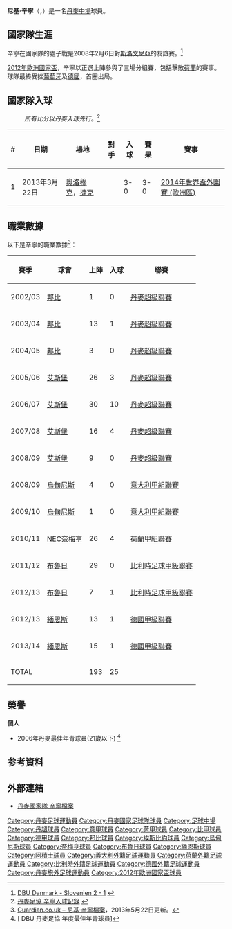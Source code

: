 {{noteTA
|G1=uefa|G2=德甲|G3=意甲|G4=荷甲
|1=zh-hans:莫腾·奥尔森;zh-hk:摩頓·奧臣;zh-tw:莫騰·奧爾森;
}}
{{Infobox Football biography 2
| playername          = 尼基·辛寧<br />''Niki Zimling''
| image               = [[File:Niki_Zimling.jpg|250px]]
| dateofbirth         = {{birth date and age|1985|4|19}}
| cityofbirth         = [[托恩比|托恩比]]
| countryofbirth      = {{DEN}}
| height              = {{height|m=1.75}}
| position            = [[中場|防守中場]]
| currentclub = {{le|Kolding IF}} (sporting director)
| clubnumber = 
| years1              = 2003 – 05 |clubs1 = {{flagicon|DEN}}[[邦比足球會|邦比]]          |caps1 = 17  |goals1 = 1
| years2              = 2005 – 09 |clubs2 = {{flagicon|DEN}}[[埃斯比约联合足球俱乐部|艾斯堡]] |caps2 = 81 |goals2 = 17
| years3              = 2009 – 11 |clubs3 = {{flagicon|ITA}}[[烏甸尼斯足球會|烏甸尼斯]]     |caps3 = 5  |goals3 = 0
| years4              = 2010 – 11 |clubs4 = →{{flagicon|NED}}[[NEC奈梅亨|NEC奈梅亨]](外借)           |caps4 = 26 |goals4 = 4
| years5              = 2011 – 13 |clubs5 = {{flagicon|BEL}}[[布鲁日足球俱乐部|布魯日]]     |caps5 = 36 |goals5 = 1
| years6 = 2013–2017
| clubs6 = [[美因茨05足球俱乐部|美因茨]]
| caps6  = 28
| goals6 = 2
| years7 = 2014–2015
| clubs7 = → [[阿贾克斯足球俱乐部|阿贾克斯]] (外借)
| caps7  = 9
| goals7 = 0
| years8 = 2014–2015
| clubs8 = → [[阿積士青年隊|阿積士青年隊]] (外借)
| caps8  = 3
| goals8 = 1
| years9 = 2016
| clubs9 = → [[FSV法兰克福|FSV法兰克福]] (外借)
| caps9  = 3
| goals9 = 0
| years10= 2016–2017
| clubs10= [[緬恩斯05足球會二隊|緬恩斯二隊]]
| caps10 = 21
| goals10= 1
| years11= 2017–2019
| clubs11= [[桑德捷斯基足球會|桑德捷斯基]]
| caps11 = 42
| goals11= 5
| nationalyears1      = 2000 – 01 |nationalteam1 = 丹麥U16                         | nationalcaps1 = 5 |nationalgoals1 = 0
| nationalyears2      = 2000 – 02 |nationalteam2 = 丹麥U17                          | nationalcaps2 = 23 |nationalgoals2 = 4
| nationalyears3      = 2003 – 04 |nationalteam3 = 丹麥U19                          | nationalcaps3 = 12 |nationalgoals3 = 1
| nationalyears4      = 2004　　　 |nationalteam4 = 丹麥U20                          | nationalcaps4 = 3 |nationalgoals4 = 0
| nationalyears5      = 2006　　　 |nationalteam5 = [[丹麥21歲以下國家足球隊|丹麥U21]]  |nationalcaps5 = 5 |nationalgoals5 = 0
| nationalyears7 = 2008–2013
| nationalteam7  = [[丹麥國家足球隊|丹麥]]
| nationalcaps7  = 24
| nationalgoals7 = 1
| pcupdate            = 2014年7月26日
| ntupdate            = 2014年7月26日
}}
'''尼基·辛寧'''（'''{{lang-da|Niki Zimling}}'''，{{bd|1985年|4月19日|}}）是一名[[丹麥|丹麥]][[中場|中場]]球員。

== 國家隊生涯 ==
辛寧在國家隊的處子戰是2008年2月6日對[[斯洛文尼亞國家足球隊|斯洛文尼亞]]的友誼賽。<ref>[http://www.dbu.dk/landshold/landsholdsdatabasen/LBaseMatchInfo.aspx?matchid=5437 DBU Danmark - Slovenien 2 - 1] {{Wayback|url=http://www.dbu.dk/landshold/landsholdsdatabasen/LBaseMatchInfo.aspx?matchid=5437 |date=20110518161443 }}{{da}}</ref>

[[2012年歐洲國家盃|2012年歐洲國家盃]]，辛寧以正選上陣參與了三場分組賽，包括擊敗[[荷蘭國家足球隊|荷蘭]]的賽事。球隊最終受挫[[葡萄牙國家足球隊|葡萄牙]]及[[德國國家足球隊|德國]]，首圈出局。

== 國家隊入球 ==
:''所有比分以丹麥入球先行。''<ref>[http://www.dbu.dk/landshold/Landsholdsdatabasen/LBasePlayerInfo.aspx?playerid=4691&teamtypeid=330&event=4#match 丹麥足協 辛寧入球記錄] {{Wayback|url=http://www.dbu.dk/landshold/Landsholdsdatabasen/LBasePlayerInfo.aspx?playerid=4691&teamtypeid=330&event=4#match |date=20130518055059 }}{{da}}</ref>
{| class="wikitable"
! # !! 日期 !! 場地 !! 對手 !! 入球 !! 賽果 !! 賽事
|-
| 1 || 2013年3月22日 || [[奧洛穆克|奧洛穆克]]，[[捷克|捷克]] || {{CZE}} || 3-0 || 3-0 || [[2014年世界盃外圍賽_(歐洲區)|2014年世界盃外圍賽 (歐洲區)]]
|}

== 職業數據 ==
以下是辛寧的職業數據<ref>[http://guardian.touch-line.com/?Lang=0&CTID=6&CPID=10&pStr=Player&PLID=175147&TEID=307 Guardian.co.uk – 尼基·辛寧檔案{{en}}]{{dead link|date=2017年12月 |bot=InternetArchiveBot |fix-attempted=yes }}，2013年5月22日更新。</ref>︰
{| class="wikitable"
|-
! 賽季 !! 球會 !! 上陣 !! 入球 !! 聯賽  
|-  
| 2002/03 || {{flagicon|Denmark}} [[邦比足球會|邦比]] || {{0}}{{0}}1     || {{0}}{{0}}0 || [[丹麥超級聯賽|丹麥超級聯賽]]
|-  
| 2003/04 || {{flagicon|Denmark}} [[邦比足球會|邦比]] || {{0}}13     || {{0}}{{0}}1 || [[丹麥超級聯賽|丹麥超級聯賽]]
|-  
| 2004/05 || {{flagicon|Denmark}} [[邦比足球會|邦比]] || {{0}}{{0}}3     || {{0}}{{0}}0 || [[丹麥超級聯賽|丹麥超級聯賽]]
|-  
| 2005/06 || {{flagicon|Denmark}} [[埃斯比约联合足球俱乐部|艾斯堡]] || {{0}}26     || {{0}}{{0}}3 || [[丹麥超級聯賽|丹麥超級聯賽]]
|-  
| 2006/07 || {{flagicon|Denmark}} [[埃斯比约联合足球俱乐部|艾斯堡]] || {{0}}30     || {{0}}10 || [[丹麥超級聯賽|丹麥超級聯賽]]
|-  
| 2007/08 || {{flagicon|Denmark}} [[埃斯比约联合足球俱乐部|艾斯堡]] || {{0}}16     || {{0}}{{0}}4 || [[丹麥超級聯賽|丹麥超級聯賽]]
|-  
| 2008/09 || {{flagicon|Denmark}} [[埃斯比约联合足球俱乐部|艾斯堡]] || {{0}}{{0}}9  || {{0}}{{0}}0 || [[丹麥超級聯賽|丹麥超級聯賽]]
|-  
| 2008/09 || {{flagicon|Italy}} [[烏甸尼斯足球會|烏甸尼斯]] || {{0}}{{0}}4  || {{0}}{{0}}0 || [[意大利甲組聯賽|意大利甲組聯賽]]
|-  
| 2009/10 || {{flagicon|Italy}} [[烏甸尼斯足球會|烏甸尼斯]] || {{0}}{{0}}1  || {{0}}{{0}}0 || [[意大利甲組聯賽|意大利甲組聯賽]]
|-  
| 2010/11 || {{flagicon|Netherlands}} [[NEC奈梅亨|NEC奈梅亨]] || {{0}}26  || {{0}}{{0}}4 || [[荷蘭甲組聯賽|荷蘭甲組聯賽]]
|-  
| 2011/12 || {{flagicon|Belgium}} [[布鲁日足球俱乐部|布魯日]] || {{0}}29  || {{0}}{{0}}0 || [[比利時足球甲級聯賽|比利時足球甲級聯賽]]
|-  
| 2012/13 || {{flagicon|Belgium}} [[布鲁日足球俱乐部|布魯日]] || {{0}}{{0}}7  || {{0}}{{0}}1 || [[比利時足球甲級聯賽|比利時足球甲級聯賽]]
|-  
| 2012/13 || {{flagicon|Germany}} [[美因茨05第一足球与体育俱乐部|緬恩斯]] || {{0}}13  || {{0}}{{0}}1 || [[德國甲級聯賽|德國甲級聯賽]]
|-  
| 2013/14 || {{flagicon|Germany}} [[美因茨05第一足球与体育俱乐部|緬恩斯]] || {{0}}15  || {{0}}{{0}}1 || [[德國甲級聯賽|德國甲級聯賽]]
|-  
! colspan=2 |TOTAL  
! 193  
! 25 
!  
|}

== 榮譽 ==
'''個人'''
* 2006年丹麥最佳年青球員(21歲以下) <ref>[{{Cite web |url=http://www.dbu.dk/page.aspx?id=318 |title=DBU 丹麥足協 年度最佳年青球員{{da}} |accessdate=2011-06-30 |archive-date=2018-12-12 |archive-url=https://web.archive.org/web/20181212144542/http://www.dbu.dk/page.aspx?id=318 |dead-url=no }} DBU 丹麥足協 年度最佳年青球員{{da}}]</ref>

== 参考資料 ==
{{reflist}}

== 外部連結 ==
* [http://www.dbu.dk/landshold/landsholdsdatabasen/LBasePlayerInfo.aspx?playerid=4691 丹麥國家隊 辛寧檔案] {{Wayback|url=http://www.dbu.dk/landshold/landsholdsdatabasen/LBasePlayerInfo.aspx?playerid=4691 |date=20110617045623 }}

{{2012年歐洲足球錦標賽丹麥參賽名單}}

{{DEFAULTSORT:Zimling, Niki}}
[[Category:丹麥足球運動員|Category:丹麥足球運動員]]
[[Category:丹麥國家足球隊球員|Category:丹麥國家足球隊球員]]
[[Category:足球中場|Category:足球中場]]
[[Category:丹超球員|Category:丹超球員]]
[[Category:意甲球員|Category:意甲球員]]
[[Category:荷甲球員|Category:荷甲球員]]
[[Category:比甲球員|Category:比甲球員]]
[[Category:德甲球員|Category:德甲球員]]
[[Category:邦比球員|Category:邦比球員]]
[[Category:埃斯比約球員|Category:埃斯比約球員]]
[[Category:烏甸尼斯球員|Category:烏甸尼斯球員]]
[[Category:奈梅亨球員|Category:奈梅亨球員]]
[[Category:布魯日球員|Category:布魯日球員]]
[[Category:緬恩斯球員|Category:緬恩斯球員]]
[[Category:阿積士球員|Category:阿積士球員]]
[[Category:義大利外籍足球運動員|Category:義大利外籍足球運動員]]
[[Category:荷蘭外籍足球運動員|Category:荷蘭外籍足球運動員]]
[[Category:比利時外籍足球運動員|Category:比利時外籍足球運動員]]
[[Category:德國外籍足球運動員|Category:德國外籍足球運動員]]
[[Category:丹麥旅外足球運動員|Category:丹麥旅外足球運動員]]
[[Category:2012年歐洲國家盃球員|Category:2012年歐洲國家盃球員]]